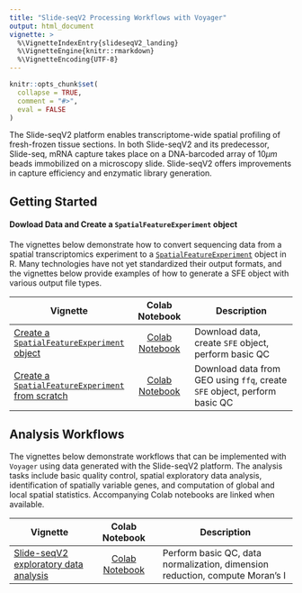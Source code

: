 ```yaml
---
title: "Slide-seqV2 Processing Workflows with Voyager"
output: html_document
vignette: >
  %\VignetteIndexEntry{slideseqV2_landing}
  %\VignetteEngine{knitr::rmarkdown}
  %\VignetteEncoding{UTF-8}
---
```


```r
knitr::opts_chunk$set(
  collapse = TRUE,
  comment = "#>",
  eval = FALSE
)
```

The Slide-seqV2 platform enables transcriptome-wide spatial profiling of fresh-frozen tissue sections. In both Slide-seqV2 and its predecessor, Slide-seq, mRNA capture takes place on a DNA-barcoded array of $10 \mu m$ beads immobilized on a microscopy slide. Slide-seqV2 offers improvements in capture efficiency and enzymatic library generation.


## Getting Started

#### Dowload Data and Create a `SpatialFeatureExperiment` object

The vignettes below demonstrate how to convert sequencing data from a spatial transcriptomics experiment to a [`SpatialFeatureExperiment`](https://bioconductor.org/packages/devel/bioc/html/SpatialFeatureExperiment.html) object in R. Many technologies have not yet standardized their output formats, and the vignettes below provide examples of how to generate a SFE object with various output file types. 


| Vignette | Colab Notebook | Description |
|--------------------|:---------------:|---------------------------------|
| [Create a `SpatialFeatureExperiment` object](https://pachterlab.github.io/voyager/articles/create_sfe.html) | [Colab Notebook](https://colab.research.google.com/github/pachterlab/voyager/blob/documentation/vignettes/create_sfe.ipynb) | Download data, create `SFE` object, perform basic QC |
|[Create a `SpatialFeatureExperiment` from scratch](https://pachterlab.github.io/voyager/articles/create_sfe_v2.html) | [Colab Notebook](https://colab.research.google.com/github/pachterlab/voyager/blob/documentation/vignettes/create_sfe_v2.ipynb) | Download data from GEO using `ffq`, create `SFE` object, perform basic QC |

## Analysis Workflows

The vignettes below demonstrate workflows that can be implemented with `Voyager` using data generated with the Slide-seqV2 platform. The analysis tasks include basic quality control, spatial exploratory data analysis, identification of spatially variable genes, and computation of global and local spatial statistics. Accompanying Colab notebooks are linked when available.

| Vignette | Colab Notebook | Description |
|--------------------|:---------------:|---------------------------------|
| [Slide-seqV2 exploratory data analysis](https://pachterlab.github.io/voyager/articles/vig3_slideseq_v2.html) | [Colab Notebook](https://colab.research.google.com/github/pachterlab/voyager/blob/documentation/vignettes/vig3_slideseq_v2.ipynb) | Perform basic QC, data normalization, dimension reduction, compute Moran's I|
